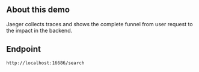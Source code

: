 ## About this demo
Jaeger collects traces and shows the complete funnel from user request to the impact in the backend.

## Endpoint
```
http://localhost:16686/search
```